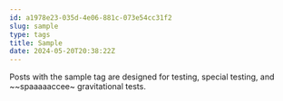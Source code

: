 ```yaml
---
id: a1978e23-035d-4e06-881c-073e54cc31f2
slug: sample
type: tags
title: Sample
date: 2024-05-20T20:38:22Z
---
```


Posts with the sample tag are designed for testing, special testing, and ~~spaaaaaccee~ gravitational tests.
